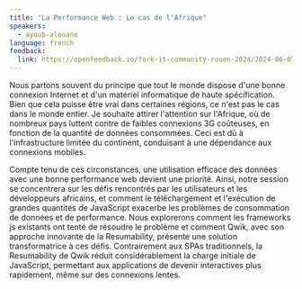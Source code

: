 ```yaml
---
title: "La Performance Web : Le cas de l'Afrique"
speakers:
  - ayoub-alouane
language: french
feedback:
  link: https://openfeedback.io/fork-it-community-rouen-2024/2024-06-07/zCSGb2GD3afVZAZzn7u9
---
```


Nous partons souvent du principe que tout le monde dispose d'une bonne connexion Internet et d'un matériel informatique de haute spécification. Bien que cela puisse être vrai dans certaines régions, ce n'est pas le cas dans le monde entier. Je souhaite attirer l'attention sur l'Afrique, où de nombreux pays luttent contre de faibles connexions 3G coûteuses, en fonction de la quantité de données consommées. Ceci est dû à l'infrastructure limitée du continent, conduisant à une dépendance aux connexions mobiles.

Compte tenu de ces circonstances, une utilisation efficace des données avec une bonne performance web devient une priorité. Ainsi, notre session se concentrera sur les défis rencontrés par les utilisateurs et les développeurs africains, et comment le téléchargement et l'exécution de grandes quantités de JavaScript exacerbe les problèmes de consommation de données et de performance. Nous explorerons comment les frameworks js existants ont tenté de résoudre le problème et comment Qwik, avec son approche innovante de la Resumability, présente une solution transformatrice à ces défis. Contrairement aux SPAs traditionnels, la Resumability de Qwik réduit considérablement la charge initiale de JavaScript, permettant aux applications de devenir interactives plus rapidement, même sur des connexions lentes.
